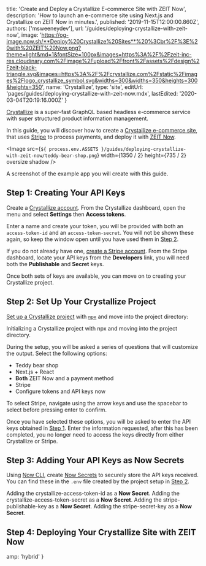 
  title: 'Create and Deploy a Crystallize E-commerce Site with ZEIT Now',
  description:
    'How to launch an e-commerce site using Next.js and Crystallize on ZEIT Now in minutes.',
  published: '2019-11-15T12:00:00.860Z',
  authors: ['msweeneydev'],
  url: '/guides/deploying-crystallize-with-zeit-now',
  image:
    'https://og-image.now.sh/**Deploy%20Crystallize%20Sites**%20%3Cbr%2F%3E%20with%20ZEIT%20Now.png?theme=light&md=1&fontSize=100px&images=https%3A%2F%2Fzeit-inc-res.cloudinary.com%2Fimage%2Fupload%2Ffront%2Fassets%2Fdesign%2Fzeit-black-triangle.svg&images=https%3A%2F%2Fcrystallize.com%2Fstatic%2Fimages%2Flogo_crystallize_symbol.svg&widths=300&widths=350&heights=300&heights=350',
  name: 'Crystallize',
  type: 'site',
  editUrl: 'pages/guides/deploying-crystallize-with-zeit-now.mdx',
  lastEdited: '2020-03-04T20:19:16.000Z'
}

[Crystallize](https://crystallize.com/) is a super-fast GraphQL based headless e-commerce service with super structured product information management.

In this guide, you will discover how to create a [Crystallize e-commerce site](https://crystallize.now-examples.now.sh/), that uses [Stripe](https://stripe.com/) to process payments, and deploy it with [ZEIT Now](/).

<Image
  src={`${
    process.env.ASSETS
  }/guides/deploying-crystallize-with-zeit-now/teddy-bear-shop.png`}
  width={1350 / 2}
  height={735 / 2}
  oversize
  shadow
/>
<Caption>A screenshot of the example app you will create with this guide.</Caption>

## Step 1: Creating Your API Keys

Create a [Crystallize account](https://crystallize.com/signup). From the Crystallize dashboard, open the menu and select **Settings** then **Access tokens**.

Enter a name and create your token, you will be provided with both an `access-token-id` and an `access-token-secret`. You will not be shown these again, so keep the window open until you have used them in [Step 2](#step-2:set-up-your-crystallize-project).

If you do not already have one, [create a Stripe account](https://dashboard.stripe.com/register). From the Stripe dashboard, locate your API keys from the **Developers** link, you will need both the **Publishable** and **Secret** keys.

Once both sets of keys are available, you can move on to creating your Crystallize project.

## Step 2: Set Up Your Crystallize Project

[Set up a Crystallize project](https://crystallize.com/developers) with [`npx`](https://www.npmjs.com/package/npx) and move into the project directory:

<Snippet dark text="npx @crystallize/cli my-crystallize-project && cd my-crystallize-project" />
<Caption>Initializing a Crystallize project with <Link href="https://www.npmjs.com/package/npx">npx</Link> and moving into the project directory.</Caption>

During the setup, you will be asked a series of questions that will customize the output. Select the following options:

- Teddy bear shop
- Next.js + React
- **Both** ZEIT Now and a payment method
- Stripe
- Configure tokens and API keys now

<Note>
  To select Stripe, navigate using the arrow keys and use the spacebar to select
  before pressing enter to confirm.
</Note>

Once you have selected these options, you will be asked to enter the API keys obtained in [Step 1](#step-1:creating-your-api-keys). Enter the information requested, after this has been completed, you no longer need to access the keys directly from either Crystallize or Stripe.

## Step 3: Adding Your API Keys as Now Secrets

Using [Now CLI](/download), create [Now Secrets](/docs/v2/serverless-functions/env-and-secrets/) to securely store the API keys received. You can find these in the `.env` file created by the project setup in [Step 2](#step-2:set-up-your-crystallize-project).

<Snippet dark text="now secrets add CRYSTALLIZE-ACCESS-TOKEN-ID [your-crystallize-access-token-id]" />
<Caption>
  Adding the <InlineCode>crystallize-access-token-id</InlineCode> as a <strong>Now Secret</strong>.
</Caption>

<Snippet dark text="now secrets add CRYSTALLIZE-ACCESS-TOKEN-SECRET [your-crystallize-access-token-secret]" />
<Caption>
  Adding the <InlineCode>crystallize-access-token-secret</InlineCode> as a <strong>Now Secret</strong>.
</Caption>

<Snippet dark text="now secrets add STRIPE-PUBLISHABLE-KEY [your-stripe-publishable-key]" />
<Caption>
  Adding the <InlineCode>stripe-publishable-key</InlineCode> as a <strong>Now Secret</strong>.
</Caption>

<Snippet dark text="now secrets add STRIPE-SECRET-KEY [your-stripe-publishable-key]" />
<Caption>
  Adding the <InlineCode>stripe-secret-key</InlineCode> as a <strong>Now Secret</strong>.
</Caption>

## Step 4: Deploying Your Crystallize Site with ZEIT Now

<DeploySection meta={meta} />


  amp: 'hybrid'
}
